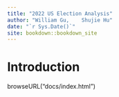```yaml
--- 
title: "2022 US Election Analysis"
author: "William Gu,    Shujie Hu"
date: "`r Sys.Date()`"
site: bookdown::bookdown_site
---
```


# Introduction

browseURL("docs/index.html")